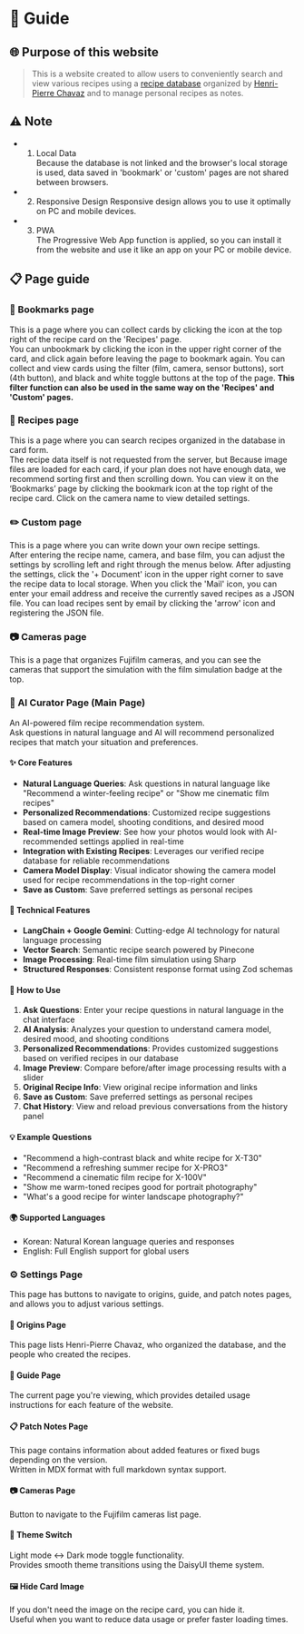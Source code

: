 # 📖 Guide

## 🌐 Purpose of this website
> This is a website created to allow users to conveniently search and view various recipes using a [recipe database](https://docs.google.com/spreadsheets/d/11PvZ7rOnwmbz5VylVIvzOuWwEa83c0DweAlBwJ2pZJc/edit#gid=1775432829) organized by [Henri-Pierre Chavaz](https://hpchavaz-photography.blogspot.com/) and to manage personal recipes as notes.

## ⚠️ Note
- 1. Local Data  
Because the database is not linked and the browser's local storage is used, data saved in 'bookmark' or 'custom' pages are not shared between browsers.
- 2. Responsive Design
Responsive design allows you to use it optimally on PC and mobile devices.
- 3. PWA  
The Progressive Web App function is applied, so you can install it from the website and use it like an app on your PC or mobile device.

## 📋 Page guide

### 🔖 Bookmarks page
This is a page where you can collect cards by clicking the icon at the top right of the recipe card on the 'Recipes' page.  
You can unbookmark by clicking the icon in the upper right corner of the card, and click again before leaving the page to bookmark again. 
You can collect and view cards using the filter (film, camera, sensor buttons), sort (4th button), and black and white toggle buttons at the top of the page.
**This filter function can also be used in the same way on the 'Recipes' and 'Custom' pages.**

### 📝 Recipes page
This is a page where you can search recipes organized in the database in card form.  
The recipe data itself is not requested from the server, but
Because image files are loaded for each card, if your plan does not have enough data, we recommend sorting first and then scrolling down.
You can view it on the ‘Bookmarks’ page by clicking the bookmark icon at the top right of the recipe card.
Click on the camera name to view detailed settings.

### ✏️ Custom page
This is a page where you can write down your own recipe settings.  
After entering the recipe name, camera, and base film, you can adjust the settings by scrolling left and right through the menus below.
After adjusting the settings, click the '+ Document' icon in the upper right corner to save the recipe data to local storage.
When you click the 'Mail' icon, you can enter your email address and receive the currently saved recipes as a JSON file.
You can load recipes sent by email by clicking the 'arrow' icon and registering the JSON file.

### 📷 Cameras page
This is a page that organizes Fujifilm cameras, and you can see the cameras that support the simulation with the film simulation badge at the top.

### 🤖 AI Curator Page (Main Page)
An AI-powered film recipe recommendation system.  
Ask questions in natural language and AI will recommend personalized recipes that match your situation and preferences.

#### ✨ Core Features
- **Natural Language Queries**: Ask questions in natural language like "Recommend a winter-feeling recipe" or "Show me cinematic film recipes"
- **Personalized Recommendations**: Customized recipe suggestions based on camera model, shooting conditions, and desired mood
- **Real-time Image Preview**: See how your photos would look with AI-recommended settings applied in real-time
- **Integration with Existing Recipes**: Leverages our verified recipe database for reliable recommendations
- **Camera Model Display**: Visual indicator showing the camera model used for recipe recommendations in the top-right corner
- **Save as Custom**: Save preferred settings as personal recipes

#### 🔧 Technical Features
- **LangChain + Google Gemini**: Cutting-edge AI technology for natural language processing
- **Vector Search**: Semantic recipe search powered by Pinecone
- **Image Processing**: Real-time film simulation using Sharp
- **Structured Responses**: Consistent response format using Zod schemas

#### 📝 How to Use
1. **Ask Questions**: Enter your recipe questions in natural language in the chat interface
2. **AI Analysis**: Analyzes your question to understand camera model, desired mood, and shooting conditions
3. **Personalized Recommendations**: Provides customized suggestions based on verified recipes in our database
4. **Image Preview**: Compare before/after image processing results with a slider
5. **Original Recipe Info**: View original recipe information and links
6. **Save as Custom**: Save preferred settings as personal recipes
7. **Chat History**: View and reload previous conversations from the history panel

#### 💡 Example Questions
- "Recommend a high-contrast black and white recipe for X-T30"
- "Recommend a refreshing summer recipe for X-PRO3"
- "Recommend a cinematic film recipe for X-100V"
- "Show me warm-toned recipes good for portrait photography"
- "What's a good recipe for winter landscape photography?"

#### 🌍 Supported Languages
- Korean: Natural Korean language queries and responses
- English: Full English support for global users

### ⚙️ Settings Page
This page has buttons to navigate to origins, guide, and patch notes pages, and allows you to adjust various settings.

#### 👥 Origins Page
This page lists Henri-Pierre Chavaz, who organized the database, and the people who created the recipes.

#### 📖 Guide Page
The current page you're viewing, which provides detailed usage instructions for each feature of the website.

#### 📋 Patch Notes Page
This page contains information about added features or fixed bugs depending on the version.  
Written in MDX format with full markdown syntax support.

#### 📷 Cameras Page
Button to navigate to the Fujifilm cameras list page.

#### 🎨 Theme Switch
Light mode ↔ Dark mode toggle functionality.  
Provides smooth theme transitions using the DaisyUI theme system.

#### 🖼️ Hide Card Image
If you don't need the image on the recipe card, you can hide it.  
Useful when you want to reduce data usage or prefer faster loading times.